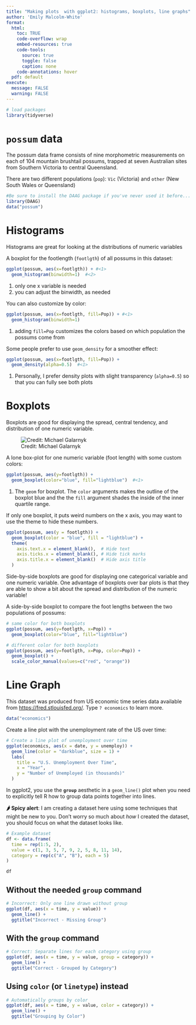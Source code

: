 ```yaml
---
title: "Making plots  with ggplot2: histograms, boxplots, line graphs"
author: 'Emily Malcolm-White'
format:
  html: 
    toc: TRUE
    code-overflow: wrap
    embed-resources: true
    code-tools:
      source: true
      toggle: false
      caption: none
    code-annotations: hover
  pdf: default
execute: 
  message: FALSE
  warning: FALSE
---
```



```r
# load packages
library(tidyverse)
```

# `possum` data

The possum data frame consists of nine morphometric measurements on each of 104 mountain brushtail possums, trapped at seven Australian sites from Southern Victoria to central Queensland.

There are two different populations (`pop`):  `Vic` (Victoria) and `other` (New South Wales or Queensland)

```r
#Be sure to install the DAAG package if you've never used it before... 
library(DAAG)
data("possum")
```


# Histograms

:::callout-tip
Histograms are great for looking at the distributions of numeric variables
:::

A boxplot for the footlength (`footlgth`) of all possums in this dataset: 

```r
ggplot(possum, aes(x=footlgth)) + #<1> 
  geom_histogram(binwidth=1)  #<2>
```

1. only one x variable is needed
2. you can adjust the binwidth, as needed


You can also customize by color: 

```r
ggplot(possum, aes(x=footlgth, fill=Pop)) + #<1> 
  geom_histogram(binwidth=1)  
```

1. adding `fill=Pop` customizes the colors based on which population the possums come from

Some people prefer to use `geom_density` for a smoother effect: 

```r
ggplot(possum, aes(x=footlgth, fill=Pop)) +
  geom_density(alpha=0.5)  #<1>
```

1. Personally, I prefer density plots with slight transparency (`alpha=0.5`) so that you can fully see both plots


# Boxplots

:::callout-tip
Boxplots are good for displaying the spread, central tendency, and distribution of one numeric variable. 
:::

![Credit: Michael Galarnyk](https://miro.medium.com/max/9000/1*2c21SkzJMf3frPXPAR_gZA.png)

A lone box-plot for one numeric variable (foot length) with some custom colors: 

```r
ggplot(possum, aes(y=footlgth)) +
  geom_boxplot(color="blue", fill="lightblue")  #<1> 
```

1. The `geom` for boxplot. The `color` arguments makes the outline of the boxplot blue and the the `fill` argument shades the inside of the inner quartile range. 

:::{callout-tip}

If only one boxplot, it puts weird numbers on the x axis, you may want to use the theme to hide these numbers. 

```r
ggplot(possum, aes(y = footlgth)) +
  geom_boxplot(color = "blue", fill = "lightblue") +
  theme(
    axis.text.x = element_blank(),  # Hide text
    axis.ticks.x = element_blank(), # Hide tick marks
    axis.title.x = element_blank()  # Hide axis title
  )
```

:::

:::callout-tip
Side-by-side boxplots are good for displaying one categorical variable and one numeric variable. One advantage of boxplots over bar plots is that they are able to show a bit about the spread and distribution of the numeric variable! 
:::

A side-by-side boxplot to compare the foot lengths between the two populations of possums: 

```r
# same color for both boxplots
ggplot(possum, aes(y=footlgth, x=Pop)) +
  geom_boxplot(color="blue", fill="lightblue")

# different color for both boxplots
ggplot(possum, aes(y=footlgth, x=Pop, color=Pop)) +
  geom_boxplot() + 
  scale_color_manual(values=c("red", "orange"))
```

# Line Graph

This dataset was produced from US economic time series data available from [https://fred.stlouisfed.org/](https://fred.stlouisfed.org/). Type `? economics` to learn more. 

```r
data("economics")
```

Create a line plot with the unemployment rate of the US over time: 

```r
# Create a line plot of unemployment over time
ggplot(economics, aes(x = date, y = unemploy)) +
  geom_line(color = "darkblue", size = 1) +
  labs(
    title = "U.S. Unemployment Over Time",
    x = "Year",
    y = "Number of Unemployed (in thousands)"
  ) 
```

:::callout-tip

In ggplot2, you use the **`group`** aesthetic in a `geom_line()` plot when you need to explicitly tell R how to group data points together into lines.

**🌶️ Spicy alert**: I am creating a dataset here using some techniques that might be new to you. Don't worry so much about *how* I created the dataset, you should focus on what the dataset looks like. 

```r
# Example dataset
df <- data.frame(
  time = rep(1:5, 2),
  value = c(1, 3, 5, 7, 9, 2, 5, 8, 11, 14),
  category = rep(c("A", "B"), each = 5)
)

df

```

## Without the needed `group` command

```r
# Incorrect: Only one line drawn without group
ggplot(df, aes(x = time, y = value)) +
  geom_line() +
  ggtitle("Incorrect - Missing Group")
```


## With the `group` command

```r
# Correct: Separate lines for each category using group
ggplot(df, aes(x = time, y = value, group = category)) +
  geom_line() +
  ggtitle("Correct - Grouped by Category")
```

## Using `color` (or `linetype`) instead

```r
# Automatically groups by color
ggplot(df, aes(x = time, y = value, color = category)) +
  geom_line() +
  ggtitle("Grouping by Color")
```

:::
